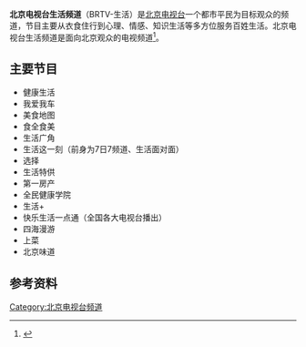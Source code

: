 {{refimprove|time=2014-12-17T01:25:24+00:00}}
{{頻道資訊
| 頻道名稱         = 北京电视台生活频道<br>BRTV-生活
| 所屬國家         = {{PRC}}
| 總部所在         = [[北京市|北京市]]朝阳区CBD核心区建国路98号（2009年4月1日之后）<br>北京市海淀区西三环北路（之前）
| 播放地區         = [[北京市|北京市]]
| 頻道口號         = 爱生活 每一天
| 視頻格式         = [[標準畫質電視|SDTV]]（[[576i|576i]] [[縱橫比_(圖像)|16:9]]）<br/>[[高清晰度電視|HDTV]]（[[1080i|1080i]] [[縱橫比_(圖像)|16:9]]）
| 音頻格式         = [[單聲道|單聲道]]（[[標清|標清]]）<br/>[[立體聲|立體聲]]/[[杜比數字|環繞聲]]（[[高清|高清]]）
| 開播日期         = 
| 停播日期         = 
| 收視率           = 
| 收視率調查時間   = 
| 收視率資料來源   = 
| 擁有者           = [[北京电视台|北京电视台]]
| 持股者           = 
| 前頻道名稱       = '''北京有线电视台四套'''<br>'''北京电视台七套'''
| 被取代名稱       = 
| 集團同類頻道     = 
| 重播服務頻道     = 
| 頻道官方網站     = https://www.btime.com/btv/btvsh_index
| 頻道官方微博     = https://weibo.com/btv7life
| 頻道官方微信     = BTVi生活
| 有線電視供應商01 = [[歌华有线|歌华有线]]
| 有線電視頻道數01 = 27频道
}}
'''北京电视台生活频道'''（BRTV-生活）是[[北京电视台|北京电视台]]一个都市平民为目标观众的频道，节目主要从衣食住行到心理、情感、知识生活等多方位服务百姓生活。北京电视台生活频道是面向北京观众的电视频道<ref>{{Cite web |url=http://miejw.com/html/livechannel/otherlive/2014/0529/177048.html |title=北京生活在线直播-iqiyi爱奇艺直播 |date=2014-05-29 |publisher=米尔体育网 |accessdate=2014-12-17 |archive-date=2014-12-16 |archive-url=https://web.archive.org/web/20141216214524/http://miejw.com/html/livechannel/otherlive/2014/0529/177048.html |dead-url=no }}</ref>。

==主要节目==
*健康生活
*我爱我车
*美食地图
*食全食美
*生活广角
*生活这一刻（前身为7日7频道、生活面对面）
*选择
*生活特供
*第一房产
*全民健康学院
*生活+
*快乐生活一点通（全国各大电视台播出）
*四海漫游
*上菜
*北京味道

==参考资料==
{{reflist}}
{{北京电视台}}

[[Category:北京电视台频道|Category:北京电视台频道]]